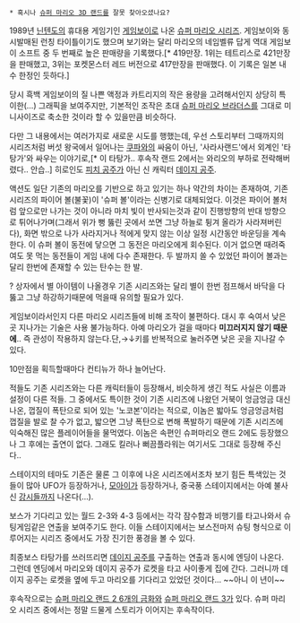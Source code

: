  * 혹시나 [[슈퍼 마리오 3D 랜드]]를 잘못 찾아오셨나요?
{{{#!html
<object width="420" height="315"><param name="movie" value="http://www.youtube.com/v/i0SubVI5pXM?version=3&amp;hl=ko_KR"></param><param name="allowFullScreen" value="true"></param><param name="allowscriptaccess" value="always"></param><embed src="http://www.youtube.com/v/i0SubVI5pXM?version=3&amp;hl=ko_KR" type="application/x-shockwave-flash" width="420" height="315" allowscriptaccess="always" allowfullscreen="true"></embed></object>
}}}

1989년 [[닌텐도]]의 휴대용 게임기인 [[게임보이]]로 나온 [[슈퍼 마리오 시리즈]]. 게임보이와 동시발매된 런칭 타이틀이기도 했으며 보기와는 달리 마리오의 네임벨류 답게 역대 게임보이 소프트 중 두 번째로 높은 판매량을 기록했다.[* 419만장. 1위는 테트리스로 421만장을 판매했고, 3위는 포켓몬스터 레드 버전으로 417만장을 판매했다. 이 기록은 일본 내수 한정인 듯하다.]

당시 흑백 게임보이의 질 나쁜 액정과 카트리지의 작은 용량을 고려해서인지 상당히 특이한(…) 그래픽을 보여주지만, 기본적인 조작은 초대 [[슈퍼 마리오 브라더스]]를 그대로 미니사이즈로 축소한 것이라 할 수 있을만큼 비슷하다.

다만 그 내용에서는 여러가지로 새로운 시도를 행했는데, 우선 스토리부터 그때까지의 시리즈처럼 버섯 왕국에서 일어나는 [[쿠파]]와의 싸움이 아닌, '사라사랜드'에서 외계인 '타탕가'와 싸우는 이야기로,[* 이 타탕가.. 후속작 랜드 2에서는 와리오의 부하로 전락해버렸다.. 안습..] 히로인도 [[피치 공주]]가 아닌 신 캐릭터 [[데이지 공주]].

액션도 일단 기존의 마리오를 기반으로 하고 있기는 하나 약간의 차이는 존재하여, 기존 시리즈의 파이어 볼(불꽃)이 '슈퍼 볼'이라는 신병기로 대체되었다. 이것은 파이어 볼처럼 앞으로만 나가는 것이 아니라 마치 빛이 반사되는것과 같이 진행방향의 반대 방향으로 튀어나가며(그래서 위가 뻥 뚫린 곳에서 쏘면 그냥 하늘로 튕겨 올라가 사라져버린다), 화면 밖으로 나가 사라지거나 적에게 맞지 않는 이상 일정 시간동안 바운딩을 계속한다. 이 슈퍼 볼이 동전에 닿으면 그 동전은 마리오에게 회수된다. 이거 없으면 때려죽여도 못 먹는 동전들이 게임 내에 다수 존재한다. 두 발까지 쏠 수 있었던 파이어 볼과는 달리 한번에 존재할 수 있는 탄수는 한 발.

? 상자에서 별 아이템이 나올경우 기존 시리즈와는 달리 별이 한번 점프해서 바닥을 다 뚫고 그냥 하강하기때문에 먹을때 유의할 필요가 있다.

게임보이라서인지 다른 마리오 시리즈들에 비해 조작이 불편하다. 대시 후 숙여서 낮은 곳 지나가는 기술은 사용 불가능하다. 아예 마리오가 걸을 때마다 '''미끄러지지 않기 때문에'''.. 즉 관성이 작용하지 않는다.단,→↓키를 반복적으로 눌러주면 낮은 곳을 지나갈 수 있다.

10만점을 획득할때마다 컨티뉴가 하나 늘어난다.

적들도 기존 시리즈와는 다른 캐릭터들이 등장해서, 비슷하게 생긴 적도 사실은 이름과 설정이 다른 적들. 그 중에서도 특이한 것이 기존 시리즈에 나왔던 거북이 엉금엉금 대신 나온, 껍질이 폭탄으로 되어 있는 '노코본'이라는 적으로, 이놈은 밟아도 엉금엉금처럼 껍질을 발로 찰 수가 없고, 밟으면 그냥 폭탄으로 변해 폭발하기 때문에 기존 시리즈에 익숙해진 많은 플레이어들을 물먹였다. 이놈은 속편인 슈퍼마리오 랜드 2에도 등장했으나 그 후에는 출연이 없다. 그래도 킬러나 뻐끔플라워는 여기서도 그대로 등장해 주신다..

스테이지의 테마도 기존은 물론 그 이후에 나온 시리즈에서조차 보기 힘든 특색있는 것들이 많아 UFO가 등장하거나, [[모아이]]가 등장하거나, 중국풍 스테이지에서는 아예 불사신 [[강시]]들까지 나온다(…).

보스가 기다리고 있는 월드 2-3와 4-3 등에서는 각각 잠수함과 비행기를 타고나와서 슈팅게임같은 연출을 보여주기도 한다. 이들 스테이지에서는 보스전마저 슈팅 형식으로 이루어지는 시리즈 중에서도 가장 진기한 풍경을 볼 수 있다.

최종보스 타탕가를 쓰러뜨리면 [[데이지 공주]]를 구출하는 연출과 동시에 엔딩이 나온다. 그런데 엔딩에서 마리오와 데이지 공주가 로켓을 타고 사이좋게 집에 간다. 그러니까 데이지 공주는 로켓을 옆에 두고 마리오를 기다리고 있었던 것이다... ~~아니 이 년이~~

후속작으로는 [[슈퍼 마리오 랜드 2 6개의 금화]]와 [[슈퍼 마리오 랜드 3]]가 있다. 슈퍼 마리오 시리즈 중에서는 정말 드물게 스토리가 이어지는 후속작이다.
